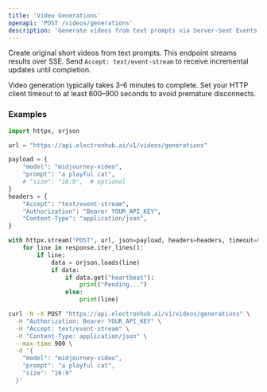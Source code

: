 ```yaml
---
title: 'Video Generations'
openapi: 'POST /videos/generations'
description: 'Generate videos from text prompts via Server-Sent Events (SSE)'
---
```


Create original short videos from text prompts. This endpoint streams results over SSE. Send `Accept: text/event-stream` to receive incremental updates until completion.

<Info>
Video generation typically takes 3–6 minutes to complete. Set your HTTP client timeout to at least 600–900 seconds to avoid premature disconnects.
</Info>

### Examples

<CodeGroup>

```python Python
import httpx, orjson

url = "https://api.electronhub.ai/v1/videos/generations"

payload = {
    "model": "midjourney-video",
    "prompt": "a playful cat",
    # "size": "16:9",  # optional
}
headers = {
    "Accept": "text/event-stream",
    "Authorization": "Bearer YOUR_API_KEY",
    "Content-Type": "application/json",
}

with httpx.stream("POST", url, json=payload, headers=headers, timeout=900) as response:
    for line in response.iter_lines():
        if line:
            data = orjson.loads(line)
            if data:
                if data.get("heartbeat"):
                    print("Pending...")
                else:
                    print(line)
```

```bash cURL
curl -N -X POST "https://api.electronhub.ai/v1/videos/generations" \
  -H "Authorization: Bearer YOUR_API_KEY" \
  -H "Accept: text/event-stream" \
  -H "Content-Type: application/json" \
  --max-time 900 \
  -d '{
    "model": "midjourney-video",
    "prompt": "a playful cat",
    "size": "16:9"
  }'
```

</CodeGroup>


